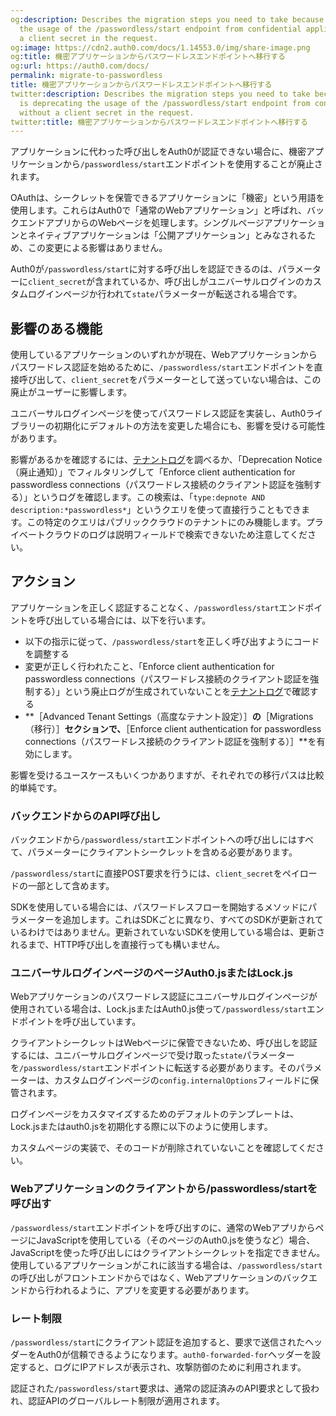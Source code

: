 ```yaml
---
og:description: Describes the migration steps you need to take because Auth0 is deprecating
  the usage of the /passwordless/start endpoint from confidential applications without
  a client secret in the request.
og:image: https://cdn2.auth0.com/docs/1.14553.0/img/share-image.png
og:title: 機密アプリケーションからパスワードレスエンドポイントへ移行する
og:url: https://auth0.com/docs/
permalink: migrate-to-passwordless
title: 機密アプリケーションからパスワードレスエンドポイントへ移行する
twitter:description: Describes the migration steps you need to take because Auth0
  is deprecating the usage of the /passwordless/start endpoint from confidential applications
  without a client secret in the request.
twitter:title: 機密アプリケーションからパスワードレスエンドポイントへ移行する
---
```


アプリケーションに代わった呼び出しをAuth0が認証できない場合に、機密アプリケーションから`/passwordless/start`エンドポイントを使用することが廃止されます。

OAuthは、シークレットを保管できるアプリケーションに「機密」という用語を使用します。これらはAuth0で「通常のWebアプリケーション」と呼ばれ、バックエンドアプリからのWebページを処理します。シングルページアプリケーションとネイティブアプリケーションは「公開アプリケーション」とみなされるため、この変更による影響はありません。

Auth0が`/passwordless/start`に対する呼び出しを認証できるのは、パラメーターに`client_secret`が含まれているか、呼び出しがユニバーサルログインのカスタムログインページか行われて`state`パラメーターが転送される場合です。

## 影響のある機能

使用しているアプリケーションのいずれかが現在、Webアプリケーションからパスワードレス認証を始めるために、`/passwordless/start`エンドポイントを直接呼び出して、`client_secret`をパラメーターとして送っていない場合は、この廃止がユーザーに影響します。

ユニバーサルログインページを使ってパスワードレス認証を実装し、Auth0ライブラリーの初期化にデフォルトの方法を変更した場合にも、影響を受ける可能性があります。

影響があるかを確認するには、[テナントログ](%24%7Bmanage_url%7D/#/logs)を調べるか、「Deprecation Notice（廃止通知）」でフィルタリングして「Enforce client authentication for passwordless connections（パスワードレス接続のクライアント認証を強制する）」というログを確認します。この検索は、「`type:depnote AND description:*passwordless*`」というクエリを使って直接行うこともできます。この特定のクエリはパブリッククラウドのテナントにのみ機能します。プライベートクラウドのログは説明フィールドで検索できないため注意してください。

## アクション

アプリケーションを正しく認証することなく、`/passwordless/start`エンドポイントを呼び出している場合には、以下を行います。

* 以下の指示に従って、`/passwordless/start`を正しく呼び出すようにコードを調整する
* 変更が正しく行われたこと、「Enforce client authentication for passwordless connections（パスワードレス接続のクライアント認証を強制する）」という廃止ログが生成されていないことを[テナントログ](%24%7Bmanage_url%7D/#/logs)で確認する
* **［Advanced Tenant Settings（高度なテナント設定）］**の**［Migrations（移行）］**セクションで、**［Enforce client authentication for passwordless connections（パスワードレス接続のクライアント認証を強制する）］**を有効にします。

影響を受けるユースケースもいくつかありますが、それぞれでの移行パスは比較的単純です。

### バックエンドからのAPI呼び出し

バックエンドから`/passwordless/start`エンドポイントへの呼び出しにはすべて、パラメーターにクライアントシークレットを含める必要があります。

`/passwordless/start`に直接POST要求を行うには、`client_secret`をペイロードの一部として含めます。



SDKを使用している場合には、パスワードレスフローを開始するメソッドにパラメーターを追加します。これはSDKごとに異なり、すべてのSDKが更新されているわけではありません。更新されていないSDKを使用している場合は、更新されるまで、HTTP呼び出しを直接行っても構いません。

### ユニバーサルログインページのページAuth0.jsまたはLock.js

Webアプリケーションのパスワードレス認証にユニバーサルログインページが使用されている場合は、Lock.jsまたはAuth0.js使って`/passwordless/start`エンドポイントを呼び出しています。

クライアントシークレットはWebページに保管できないため、呼び出しを認証するには、ユニバーサルログインページで受け取った`state`パラメーターを`/passwordless/start`エンドポイントに転送する必要があります。そのパラメーターは、カスタムログインページの`config.internalOptions`フィールドに保管されます。

ログインページをカスタマイズするためのデフォルトのテンプレートは、Lock.jsまたはauth0.jsを初期化する際に以下のように使用します。





カスタムページの実装で、そのコードが削除されていないことを確認してください。

### Webアプリケーションのクライアントから/passwordless/startを呼び出す

`/passwordless/start`エンドポイントを呼び出すのに、通常のWebアプリからページにJavaScriptを使用している（そのページのAuth0.jsを使うなど）場合、JavaScriptを使った呼び出しにはクライアントシークレットを指定できません。使用しているアプリケーションがこれに該当する場合は、`/passwordless/start`の呼び出しがフロントエンドからではなく、Webアプリケーションのバックエンドから行われるように、アプリを変更する必要があります。

### レート制限

`/passwordless/start`にクライアント認証を追加すると、要求で送信されたヘッダーをAuth0が信頼できるようになります。`auth0-forwarded-for`ヘッダーを設定すると、ログにIPアドレスが表示され、攻撃防御のために利用されます。

認証された`/passwordless/start`要求は、通常の認証済みのAPI要求として扱われ、認証APIのグローバルレート制限が適用されます。